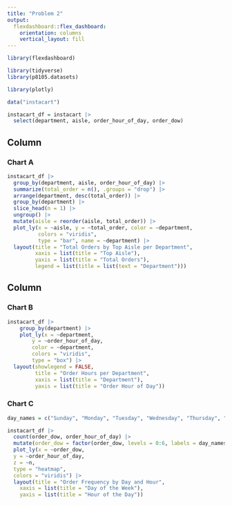 ```yaml
---
title: "Problem 2"
output: 
  flexdashboard::flex_dashboard:
    orientation: columns
    vertical_layout: fill
---
```


```r
library(flexdashboard)

library(tidyverse)
library(p8105.datasets)

library(plotly)
```

```r
data("instacart")

instacart_df = instacart |>
  select(department, aisle, order_hour_of_day, order_dow)
```


Column {data-width=550}
-----------------------------------------------------------------------

### Chart A

```r
instacart_df |>
  group_by(department, aisle, order_hour_of_day) |>
  summarize(total_order = n(), .groups = "drop") |> 
  arrange(department, desc(total_order)) |> 
  group_by(department) |> 
  slice_head(n = 1) |> 
  ungroup() |>
  mutate(aisle = reorder(aisle, total_order)) |>
  plot_ly(x = ~aisle, y = ~total_order, color = ~department,
          colors = "viridis",
          type = "bar", name = ~department) |> 
  layout(title = "Total Orders by Top Aisle per Department",
         xaxis = list(title = "Top Aisle"),
         yaxis = list(title = "Total Orders"),
         legend = list(title = list(text = "Department")))
```

Column {data-width=450}
-----------------------------------------------------------------------

### Chart B

```r
instacart_df |> 
    group_by(department) |> 
    plot_ly(x = ~department, 
        y = ~order_hour_of_day, 
        color = ~department,
        colors = "viridis",
        type = "box") |>
  layout(showlegend = FALSE,
         title = "Order Hours per Department",
         xaxis = list(title = "Department"),
         yaxis = list(title = "Order Hour of Day"))
```

### Chart C

```r
day_names = c("Sunday", "Monday", "Tuesday", "Wednesday", "Thursday", "Friday", "Saturday")

instacart_df |>
  count(order_dow, order_hour_of_day) |>
  mutate(order_dow = factor(order_dow, levels = 0:6, labels = day_names)) |>
  plot_ly(x = ~order_dow, 
  y = ~order_hour_of_day, 
  z = ~n, 
  type = "heatmap", 
  colors = "viridis") |>
  layout(title = "Order Frequency by Day and Hour",
    xaxis = list(title = "Day of the Week"),
    yaxis = list(title = "Hour of the Day"))
```

